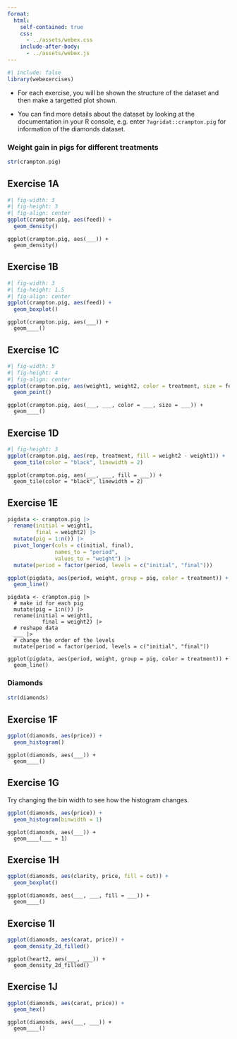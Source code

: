 ```yaml
---
format: 
  html:
    self-contained: true
    css: 
      - ../assets/webex.css
    include-after-body: 
      - ../assets/webex.js
---
```


```r
#| include: false
library(webexercises)

```

* For each exercise, you will be shown the structure of the dataset and then make a targetted plot shown. 

* You can find more details about the dataset by looking at the documentation in your R console, e.g. enter `?agridat::crampton.pig` for information of the diamonds dataset.

### Weight gain in pigs for different treatments

```r
str(crampton.pig)
```

::: {.panel-tabset}

## Exercise 1A



```r
#| fig-width: 3
#| fig-height: 3
#| fig-align: center
ggplot(crampton.pig, aes(feed)) + 
  geom_density() 
```


```webr-r
ggplot(crampton.pig, aes(___)) + 
  geom_density() 
```

## Exercise 1B

```r
#| fig-width: 3
#| fig-height: 1.5
#| fig-align: center
ggplot(crampton.pig, aes(feed)) + 
  geom_boxplot() 
```

```webr-r
ggplot(crampton.pig, aes(___)) + 
  geom____() 
```

## Exercise 1C

```r
#| fig-width: 5
#| fig-height: 4
#| fig-align: center
ggplot(crampton.pig, aes(weight1, weight2, color = treatment, size = feed)) + 
  geom_point()
```

```webr-r
ggplot(crampton.pig, aes(___, ___, color = ___, size = ___)) + 
  geom____()
```

## Exercise 1D

```r
#| fig-height: 3
ggplot(crampton.pig, aes(rep, treatment, fill = weight2 - weight1)) + 
  geom_tile(color = "black", linewidth = 2)
```

```webr-r
ggplot(crampton.pig, aes(___, ___, fill = ___)) + 
  geom_tile(color = "black", linewidth = 2)
```

## Exercise 1E

```r
pigdata <- crampton.pig |> 
  rename(initial = weight1, 
         final = weight2) |> 
  mutate(pig = 1:n()) |> 
  pivot_longer(cols = c(initial, final),
               names_to = "period", 
               values_to = "weight") |>
  mutate(period = factor(period, levels = c("initial", "final")))

ggplot(pigdata, aes(period, weight, group = pig, color = treatment)) + 
  geom_line()
```

```webr-r
pigdata <- crampton.pig |> 
  # make id for each pig
  mutate(pig = 1:n()) |> 
  rename(initial = weight1,
           final = weight2) |> 
  # reshape data
  ___ |> 
  # change the order of the levels
  mutate(period = factor(period, levels = c("initial", "final"))

ggplot(pigdata, aes(period, weight, group = pig, color = treatment)) +
  geom_line()
```


:::


### Diamonds 

```r
str(diamonds)
```

::: {.panel-tabset}

## Exercise 1F


```r
ggplot(diamonds, aes(price)) + 
  geom_histogram() 
```


```webr-r
ggplot(diamonds, aes(___)) + 
  geom____() 
```

## Exercise 1G


Try changing the bin width to see how the histogram changes. 

```r
ggplot(diamonds, aes(price)) + 
  geom_histogram(binwidth = 1) 
```

```webr-r
ggplot(diamonds, aes(___)) + 
  geom____(___ = 1) 
```

## Exercise 1H

```r
ggplot(diamonds, aes(clarity, price, fill = cut)) + 
  geom_boxplot()
```

```webr-r
ggplot(diamonds, aes(___, ___, fill = ___)) + 
  geom____()
```

## Exercise 1I

```r
ggplot(diamonds, aes(carat, price)) + 
  geom_density_2d_filled()
```

```webr-r
ggplot(heart2, aes(___, ___)) + 
  geom_density_2d_filled()
```

## Exercise 1J

```r
ggplot(diamonds, aes(carat, price)) + 
  geom_hex()
```

```webr-r
ggplot(diamonds, aes(___, ___)) + 
  geom____()
```

:::